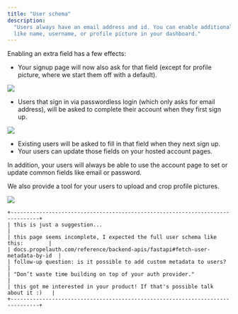 ```yaml
---
title: "User schema"
description:
  "Users always have an email address and id. You can enable additional fields
  like name, username, or profile picture in your dashboard."
---
```


Enabling an extra field has a few effects:

- Your signup page will now also ask for that field (except for profile picture,
  where we start them off with a default).

![](/images/user-schema-1.png)

- Users that sign in via passwordless login (which only asks for email address),
  will be asked to complete their account when they first sign up.

![](/images/user-schema-2.png)

- Existing users will be asked to fill in that field when they next sign up.
- Your users can update those fields on your hosted account pages.

In addition, your users will always be able to use the account page to set or
update common fields like email or password.

We also provide a tool for your users to upload and crop profile pictures.

![](/images/user-schema-3.png)

```
+-------------------------------------------------------------------------------+
| this is just a suggestion...                                                  |
| this page seems incomplete, I expected the full user schema like this:        |
| docs.propelauth.com/reference/backend-apis/fastapi#fetch-user-metadata-by-id  |
| follow-up question: is it possible to add custom metadata to users?           |
| "Don‘t waste time building on top of your auth provider."                     |
| this got me interested in your product! If that's possible talk about it :)   |
+-------------------------------------------------------------------------------+
```
